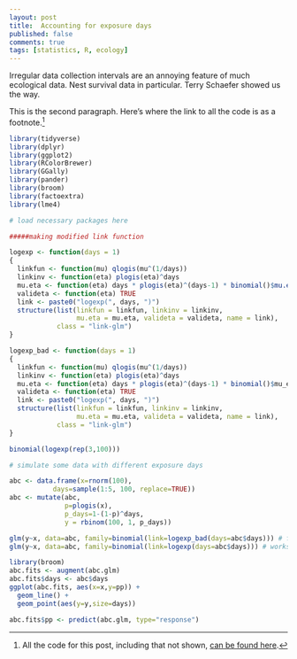 ```yaml
--- 
layout: post 
title:  Accounting for exposure days 
published: false 
comments: true
tags: [statistics, R, ecology] 
---
```


Irregular data collection intervals are an annoying feature of much ecological data. Nest survival data in particular. Terry Schaefer showed us the way.

This is the second paragraph. Here's where the link to all the code is as a footnote.[^allthecode]

```r
library(tidyverse)
library(dplyr)
library(ggplot2)
library(RColorBrewer)
library(GGally)
library(pander)
library(broom)
library(factoextra)
library(lme4)

# load necessary packages here
```

```r
#####making modified link function 

logexp <- function(days = 1)
{
  linkfun <- function(mu) qlogis(mu^(1/days))
  linkinv <- function(eta) plogis(eta)^days
  mu.eta <- function(eta) days * plogis(eta)^(days-1) * binomial()$mu.eta(eta)
  valideta <- function(eta) TRUE
  link <- paste0("logexp(", days, ")")
  structure(list(linkfun = linkfun, linkinv = linkinv,
                 mu.eta = mu.eta, valideta = valideta, name = link),
            class = "link-glm")
}

logexp_bad <- function(days = 1)
{
  linkfun <- function(mu) qlogis(mu^(1/days))
  linkinv <- function(eta) plogis(eta)^days
  mu.eta <- function(eta) days * plogis(eta)^(days-1) * binomial()$mu_eta
  valideta <- function(eta) TRUE
  link <- paste0("logexp(", days, ")")
  structure(list(linkfun = linkfun, linkinv = linkinv,
                 mu.eta = mu.eta, valideta = valideta, name = link),
            class = "link-glm")
}

binomial(logexp(rep(3,100)))

# simulate some data with different exposure days

abc <- data.frame(x=rnorm(100),
           days=sample(1:5, 100, replace=TRUE))
abc <- mutate(abc,
              p=plogis(x),
              p_days=1-(1-p)^days,
              y = rbinom(100, 1, p_days))

glm(y~x, data=abc, family=binomial(link=logexp_bad(days=abc$days))) # fails
glm(y~x, data=abc, family=binomial(link=logexp(days=abc$days))) # works

library(broom)
abc.fits <- augment(abc.glm)
abc.fits$days <- abc$days
ggplot(abc.fits, aes(x=x,y=pp)) + 
  geom_line() + 
  geom_point(aes(y=y,size=days))

abc.fits$pp <- predict(abc.glm, type="response")
```


[^allthecode]: All the code for this post, including that not shown, [can be found here](https::/github.com/atyre2/atyre2.github.io/raw/master/_drafts/post-template.Rmd).